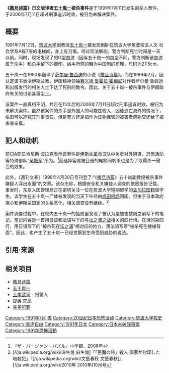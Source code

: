 {{Infobox civilian attack
|title=《撒旦诗篇》日文版译者被杀事件

|location={{JPN}}<br> [[筑波市|茨城县筑波市]][[天王台_(筑波市)|天王台]]1丁目<br>[[筑波大学筑波校区|筑波大学筑波校区]]
|coordinates={{coord|36|6|32.9|N|140|6|8|E|type:event_region:JP|display=inline}}
|date=1991年7月11日
|timezone=[[世界協調時間|UTC]]-9
|weapon=刺杀|fatalities=1人
|assailants=不明杀手（伊朗特种部队杀害说）
|motive=不明（针对其反伊斯兰教行为的报复？）}}

'''《[[撒旦诗篇|撒旦诗篇]]》日文版译者[[五十嵐一|五十嵐一]]被杀事件'''是于1991年7月11日发生的杀人案件。于2006年7月11日超过刑事追诉时效，被归为未解决案件。

== 概要 ==
1991年7月12日，[[筑波大学|筑波大学]]副教授[[五十岚一|五十岚一]]被发现倒卧在筑波大学筑波校区人文·社会学系A栋7层的电梯间，身上有刀傷。经过司法解剖，警方判断死亡时间是一天以前。同时，现场发现了的O型血迹（因与五十岚一的血型不同，警方判断该血迹属于杀手）和杀手留下的脚印。凶手所穿的鞋为中国制的布鞋，尺码为27.5cm。

五十岚一在1990年翻译了[[萨尔曼·鲁西迪|萨尔曼·鲁西迪]]的小说《[[撒旦诗篇|撒旦诗篇]]》。而在1989年2月，因认定该书亵渎伊斯兰教，伊朗精神领袖[[赛义德·鲁霍拉·霍梅尼|赛义德·鲁霍拉·霍梅尼]]对作者萨尔曼·鲁西迪和出版发行的相关人士下达了死刑的教令。因此，关于五十岚一被杀事件与伊朗政府有关的讨论甚嚣尘上。

该案件一直真相不明，并且在15年后的2006年7月11日超过刑事追诉时效，被归为未解决案件。虽然该案件的杀手是外国人的可能性较大，凶徒逃亡海外的情况下，依旧可以追究其刑事责任。但是警方还是把作为证物保管的被害者遗物交还给了被害者亲属。

== 犯人和动机 ==
前[[CIA|CIA]]职员肯尼斯·波拉克表示该案件是[[伊斯兰革命卫队|伊斯兰革命卫队]]中负责对外阴谋、恐怖活动等特殊部队“[[聖城軍|圣城军]]”所为。<ref>『ザ・パージァン・パズル』小学館、2006年</ref>而选择容易被目击的电梯间刺杀也是为了取得杀一儆百的效果。

此外，《週刊文春》1998年4月30日号刊登了:“《[[撒旦诗篇|撒旦诗篇]]》五十岚副教授被杀事件嫌疑人浮出水面”的文章。该杂志称，根据安全机关嫌疑人调查的绝密报告记载，事发时，东京入国管理局正在密切关注一位在筑波大学短期留学的[[孟加拉国|孟加拉国]]籍留学生。该学生在五十岚一尸体被发现的当天下午经由[[成田机场|成田机场]]回国。但由于日本政府担心和伊斯兰国家的关系恶化，相关调查没有继续。<ref>[//ja.wikipedia.org/wiki/麻生幾 麻生幾]「「悪魔の詩」殺人 国家が封印した暗殺犯」『[//ja.wikipedia.org/wiki/文藝春秋 文藝春秋]』[//ja.wikipedia.org/wiki/2010年 2010年]10月号</ref>

案件调查过程中，在校内五十岚一的抽屉里发现了被认为是被害数周之前写下的笔记。笔记内容是一首用日语和法语写下的与[[壇之浦之戰|坛之浦之战]]相关的四行诗。在诗的第四行，用日语写下的“被杀死在[[壇之浦|坛之浦]]”相对应的地方，用法语写着“被杀死在楼梯背面”。因此，也产生了五十岚一已经觉察到生命受到威胁的说法。

== 引用·来源 ==
{{Reflist}}

== 相关项目 ==
* [[撒旦诗篇|撒旦诗篇]]<br>
* [[五十岚一|五十岚一]]
* [[土本武司|土本武司]] - 报警人
* [[特奧·梵高_(電影導演)|提奥·梵高]]
* [[完美犯罪|完美犯罪]]

[[Category:1991年7月|Category:1991年7月]]
[[Category:伊斯兰恐怖活动|撒]]
[[Category:20世纪日本恐怖活动|Category:20世纪日本恐怖活动]]
[[Category:筑波大学校史|Category:筑波大学校史]]
[[Category:表達自由|Category:表達自由]]
[[Category:1991年日本|Category:1991年日本]]
[[Category:日本未破謀殺案|Category:日本未破謀殺案]]
[[Category:1991年恐怖活動|Category:1991年恐怖活動]]